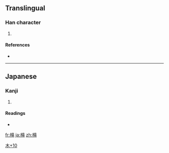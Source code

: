 ==Translingual==

===Han character===
{{Han char|rn=75|rad=木|as=10|sn=14|four=|canj=木卜廿山 (DYTU), X木卜廿山 (XDYTU)}}

# {{defn|Han|sort=木10}}

====References====
* {{Han ref|kx=0546.251|hdz=21268.101|uh=69DE|ud=27102}}

----

==Japanese==

===Kanji===
{{ja-kanji|grade=|rs=木10}}

# {{defn|Japanese|sort=木10}}

====Readings====
* {{ja-readings|on=[[ろう]] (rō)|kun=[[おり]] (ori)}}

[[Category:Japanese-only CJKV Characters|木+10]]

[[fr:槞]]
[[ja:槞]]
[[zh:槞]]